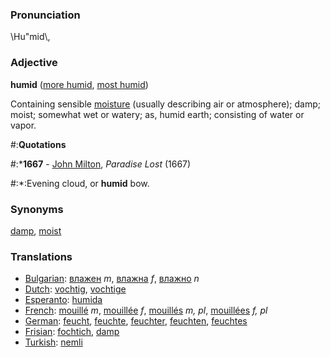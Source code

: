 ===Pronunciation===
\Hu"mid\,

===Adjective===

'''humid''' ([[more humid]], [[most humid]])

Containing sensible [[moisture]] (usually describing air or atmosphere); damp; moist; somewhat wet or watery; as, humid earth; consisting of water or vapor.

#:'''Quotations'''
#:*'''1667''' - [[w:John Milton|John Milton]], ''Paradise Lost'' (1667)
#:*:Evening cloud, or '''humid''' bow.

===Synonyms===
[[damp]], [[moist]]
===Translations===
*[[Bulgarian]]: [[влажен]] ''m'', [[влажна]] ''f'', [[влажно]] ''n''
*[[Dutch]]: [[vochtig]], [[vochtige]]
*[[Esperanto]]: [[humida]]
*[[French]]: [[mouillé]] ''m'', [[mouillée]] ''f'', [[mouillés]] ''m, pl'', [[mouillées]] ''f, pl''
*[[German]]: [[feucht]], [[feuchte]], [[feuchter]], [[feuchten]], [[feuchtes]]
*[[Frisian]]: [[fochtich]], [[damp]]
*[[Turkish]]: [[nemli]]